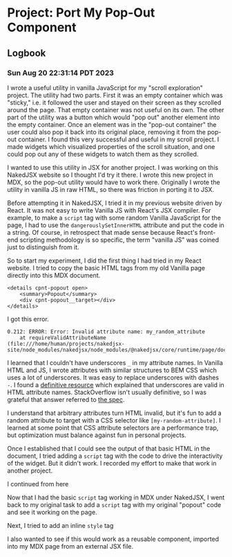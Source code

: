 # Project: Port My Pop-Out Component

## Logbook

### Sun Aug 20 22:31:14 PDT 2023

I wrote a useful utility in vanilla JavaScript for my "scroll exploration" project. The utility had two parts. First it was an empty container which was "sticky," i.e. it followed the user and stayed on their screen as they scrolled around the page. That empty container was not useful on its own. The other part of the utility was a button which would "pop out" another element into the empty container. Once an element was in the "pop-out container" the user could also pop it back into its original place, removing it from the pop-out container. I found this very successful and useful in my scroll project. I made widgets which visualized properties of the scroll situation, and one could pop out any of these widgets to watch them as they scrolled.

I wanted to use this utility in JSX for another project. I was working on this NakedJSX website so I thought I'd try it there. I wrote this new project in MDX, so the pop-out utility would have to work there. Originally I wrote the utility in vanilla JS in raw HTML, so there was friction in porting it to JSX.

Before attempting it in NakedJSX, I tried it in my previous website driven by React. It was not easy to write Vanilla JS with React's JSX compiler. For example, to make a `script` tag with some random Vanilla JavaScript for the page, I had to use the `dangerouslySetInnerHTML` attribute and put the code in a string. Of course, in retrospect that made sense because React's front-end scripting methodology is so specific, the term "vanilla JS" was coined just to distinguish from it.

So to start my experiment, I did the first thing I had tried in my React website. I tried to copy the basic HTML tags from my old Vanilla page directly into this MDX document.

```
<details cpnt-popout open>
    <summary>Popout</summary>
    <div cpnt-popout__target></div>
</details>
```

I got this error.

```
0.212: ERROR: Error: Invalid attribute name: my_random_attribute
    at requireValidAttributeName (file:///home/human/projects/nakedjsx-site/node_modules/nakedjsx/node_modules/@nakedjsx/core/runtime/page/document.mjs:313:15)
```

I learned that I couldn't have underscores `_` in my attribute names. In Vanilla HTML and JS, I wrote attributes with similar structures to BEM CSS which uses a lot of underscores. It was easy to replace underscores with dashes `-`. I found a [definitive resource](https://stackoverflow.com/a/926136) which explained that underscores are valid in HTML attribute names. StackOverflow isn't usually definitive, so I was grateful that answer referred to [the spec](https://html.spec.whatwg.org/multipage/syntax.html#attributes-2).

I understand that arbitrary attributes turn HTML invalid, but it's fun to add a random attribute to target with a CSS selector like `[my-random-attribute]`. I learned at some point that CSS attribute selectors are a performance trap, but optimization must balance against fun in personal projects.

Once I established that I could see the output of that basic HTML in the document, I tried adding a `script` tag with the code to drive the interactivity of the widget. But it didn't work. I recorded my effort to make that work in <Link slug="project-write-script-and-style-tags">another project.</Link>

<Future>I continued from here</Future>

<Future>Now that I had the basic `script` tag working in MDX under NakedJSX, I went back to my original task to add a `script` tag with my original "popout" code and see it working on the page.</Future>

<Future>Next, I tried to add an inline `style` tag</Future>

<Future>I also wanted to see if this would work as a reusable component, imported into my MDX page from an external JSX file.</Future>
